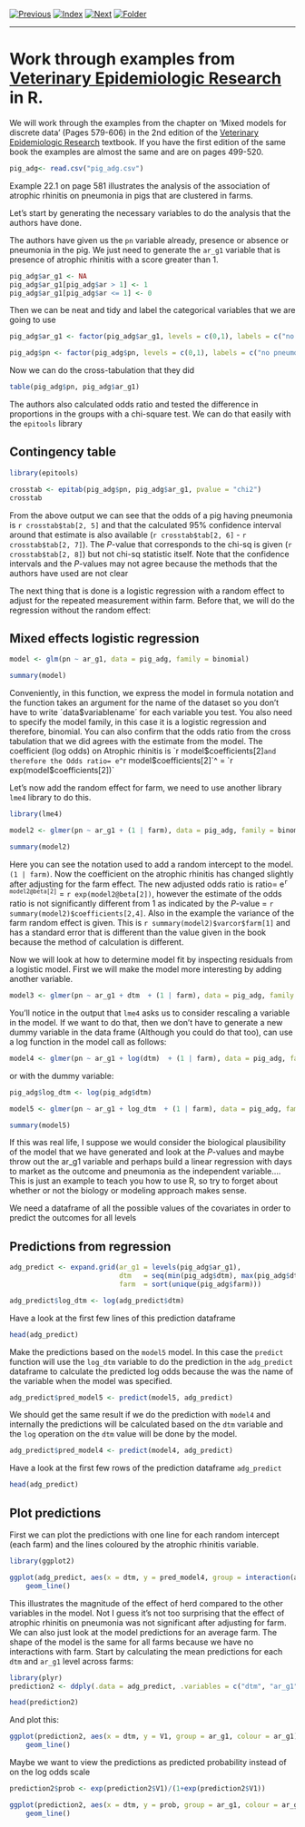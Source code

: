 [![Previous](../../img/previous.png)](../lesson5/lesson5_3.html)
[![Index](../../img/home.png)](../../index.html)
[![Next](../../img/next.png)](lesson6_2.html)
[![Folder](../../img/folder.png)](./)

---

# Work through examples from [Veterinary Epidemiologic Research](http://www.upei.ca/ver/) in R.

We will work through the examples from the chapter on 'Mixed models for
discrete data' (Pages 579-606) in the 2nd edition of the
[Veterinary Epidemiologic Research](http://www.upei.ca/ver/)
textbook. If you have the first edition of the same book the examples
are almost the same and are on pages 499-520.

```r
pig_adg<- read.csv("pig_adg.csv")

```

Example 22.1 on page 581 illustrates the analysis of the association
of atrophic rhinitis on pneumonia in pigs that are clustered in
farms.

Let's start by generating the necessary variables to do the analysis
that the authors have done.

The authors have given us the `pn` variable already, presence or
absence or pneumonia in the pig. We just need to generate the `ar_g1`
variable that is presence of atrophic rhinitis with a score greater
than 1.

```r
pig_adg$ar_g1 <- NA
pig_adg$ar_g1[pig_adg$ar > 1] <- 1
pig_adg$ar_g1[pig_adg$ar <= 1] <- 0
```

Then we can be neat and tidy and label the categorical variables that
we are going to use

```r
pig_adg$ar_g1 <- factor(pig_adg$ar_g1, levels = c(0,1), labels = c("no atrophic", "yes atrophic"))

pig_adg$pn <- factor(pig_adg$pn, levels = c(0,1), labels = c("no pneumonia", "mild-severe pneumonia"))

```

Now we can do the cross-tabulation that they did

```r
table(pig_adg$pn, pig_adg$ar_g1)

```

The authors also calculated odds ratio and tested the difference in
proportions in the groups with a chi-square test. We can do that
easily with the `epitools` library

## Contingency table

```r
library(epitools)

crosstab <- epitab(pig_adg$pn, pig_adg$ar_g1, pvalue = "chi2")
crosstab

```

From the above output we can see that the odds of a pig having
pneumonia is `r crosstab$tab[2, 5]` and that the calculated 95% confidence
interval around that estimate is also available (`r crosstab$tab[2, 6]` -
`r crosstab$tab[2, 7]`).
The _P_-value that corresponds to the chi-sq is given
(`r crosstab$tab[2, 8]`) but not chi-sq statistic itself. Note that
the confidence intervals and the _P_-values may not agree because the
methods that the authors have used are not clear

The next thing that is done is a logistic regression with a random
effect to adjust for the repeated measurement within farm. Before that,
we will do the regression without the random effect:

## Mixed effects logistic regression

```r

model <- glm(pn ~ ar_g1, data = pig_adg, family = binomial)

summary(model)

```

Conveniently, in this function, we express the model in formula
notation and the function takes an argument for the name of the
dataset so you don't have to write ´data$variablename´ for each
variable you test. You also need to specify the model family, in this
case it is a logistic regression and therefore, binomial. You can also
confirm that the odds ratio from the cross tabulation that we did
agrees with the estimate from the model. The coefficient (log odds) on
Atrophic rhinitis is `r model$coefficients[2]` and therefore the Odds
ratio=
e^`r model$coefficients[2]`^ = `r exp(model$coefficients[2])`

Let's now add the random effect for farm, we need to use another
library `lme4` library to do this.

```r

library(lme4)

model2 <- glmer(pn ~ ar_g1 + (1 | farm), data = pig_adg, family = binomial)

summary(model2)

```

Here you can see the notation used to add a random intercept to the
model. `(1 | farm)`. Now the coefficient on the atrophic rhinitis has
changed slightly after adjusting for the farm effect. The new adjusted
odds ratio is ratio=
e^`r model2@beta[2]`^ = `r exp(model2@beta[2])`, however the
estimate of the odds ratio is not significantly different from 1 as
indicated by the _P_-value = `r summary(model2)$coefficients[2,4]`.
Also in the example the variance of the farm random
effect is given. This is `r summary(model2)$varcor$farm[1]` and has a
standard error that is different than the value given in the book
because the method of calculation is different.

Now we will look at how to determine model fit by inspecting residuals
from a logistic model. First we will make the model more interesting
by adding another variable.

```r

model3 <- glmer(pn ~ ar_g1 + dtm  + (1 | farm), data = pig_adg, family = binomial)

```

You'll notice in the output that `lme4` asks us to consider rescaling
a variable in the model. If we want to do that, then we don't have to
generate a new dummy variable in the data frame (Although you could do
that too), can use a log function in the model call as follows:

```r

model4 <- glmer(pn ~ ar_g1 + log(dtm)  + (1 | farm), data = pig_adg, family = binomial)

```
or with the dummy variable:

```r

pig_adg$log_dtm <- log(pig_adg$dtm)

model5 <- glmer(pn ~ ar_g1 + log_dtm  + (1 | farm), data = pig_adg, family = binomial)

summary(model5)

```

If this was real life, I suppose we would consider the biological
plausibility of the model that we have generated and look at the
_P_-values and maybe throw out the ar_g1 variable and perhaps build a
linear regression with days to market as the outcome and pneumonia as
the independent variable.... This is just an example to teach you how
to use R, so try to forget about whether or not the biology or
modeling approach makes sense.

We need a dataframe of all the possible values of the covariates in
order to predict the outcomes for all levels

## Predictions from regression

```r

adg_predict <- expand.grid(ar_g1 = levels(pig_adg$ar_g1),
                           dtm   = seq(min(pig_adg$dtm), max(pig_adg$dtm)),
                           farm  = sort(unique(pig_adg$farm)))

adg_predict$log_dtm <- log(adg_predict$dtm)
```

Have a look at the first few lines of this prediction dataframe
```r
head(adg_predict)
```

Make the predictions based on the `model5` model. In this case the
`predict` function will use the `log_dtm` variable to do the
prediction in the `adg_predict` dataframe to calculate the predicted
log odds because the was the name of the variable when the model was specified.

```r

adg_predict$pred_model5 <- predict(model5, adg_predict)

```

We should get the same result if we do the prediction with `model4`
and internally the predictions will be calculated based on the `dtm`
variable and the `log` operation on the `dtm` value will be done by
the model.

```r

adg_predict$pred_model4 <- predict(model4, adg_predict)

```

Have a look at the first few rows of the prediction dataframe
`adg_predict`

```r

head(adg_predict)

```

## Plot predictions

First we can plot the predictions with one line for each random
intercept (each farm) and the lines coloured by the atrophic rhinitis
variable.

```r
library(ggplot2)

ggplot(adg_predict, aes(x = dtm, y = pred_model4, group = interaction(ar_g1, farm), colour = ar_g1)) +
    geom_line()

```

This illustrates the magnitude of the effect of herd compared to the
other variables in the model. Not I guess it's not too surprising that
the effect of atrophic rhinitis on pneumonia was not significant after
adjusting for farm. We can also just look at the model predictions for
an average farm. The shape of the model is the same for all farms
because we have no interactions with farm. Start by calculating the
mean predictions for each `dtm` and `ar_g1` level across farms:

```r

library(plyr)
prediction2 <- ddply(.data = adg_predict, .variables = c("dtm", "ar_g1"), .fun = function(x){mean(x$pred_model4)})

head(prediction2)
```

And plot this:

```r
ggplot(prediction2, aes(x = dtm, y = V1, group = ar_g1, colour = ar_g1)) +
    geom_line()

```

Maybe we want to view the predictions as predicted probability instead
of on the log odds scale

```r
prediction2$prob <- exp(prediction2$V1)/(1+exp(prediction2$V1))

ggplot(prediction2, aes(x = dtm, y = prob, group = ar_g1, colour = ar_g1)) +
    geom_line()

```
